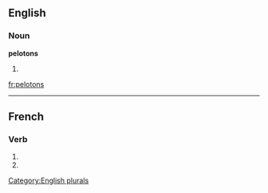 
==English==

===Noun===
'''pelotons'''

# {{plural of|[[peloton]]}}

[[Category:English plurals]]

[[fr:pelotons]]

----
==French==

===Verb===
{{fr-verb-form}}

# {{form of|[[first-person|First-person]] [[plural]] [[present indicative]]|peloter|lang=French}}
# {{form of|First-person plural [[imperative]]| peloter|lang=French}}


{{rfc-auto}}